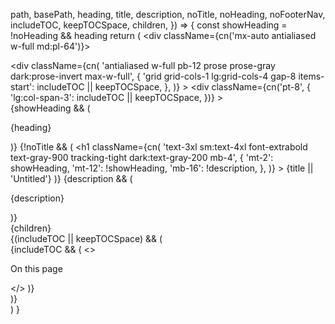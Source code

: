 
  path,
  basePath,
  heading,
  title,
  description,
  noTitle,
  noHeading,
  noFooterNav,
  includeTOC,
  keepTOCSpace,
  children,
}) => {
  const showHeading = !noHeading && heading
  return (
    <div className={cn('mx-auto antialiased w-full md:pl-64')}>
      <div className="max-w-full px-8">
        <div className="max-w-screen-xl mx-auto">
          <div
            className={cn(
              'antialiased w-full pb-12 prose prose-gray dark:prose-invert max-w-full',
              {
                'grid grid-cols-1 lg:grid-cols-4 gap-8 items-start': includeTOC || keepTOCSpace,
              },
            )}
          >
            <div
              className={cn('pt-8', {
                'lg:col-span-3': includeTOC || keepTOCSpace,
              })}
            >
              <main>
                {showHeading && (
                  <p className="not-prose text-sm font-semibold text-primary-600 mb-0">{heading}</p>
                )}
                {!noTitle && (
                  <h1
                    className={cn(
                      'text-3xl sm:text-4xl font-extrabold text-gray-900 tracking-tight dark:text-gray-200 mb-4',
                      {
                        'mt-2': showHeading,
                        'mt-12': !showHeading,
                        'mb-16': !description,
                      },
                    )}
                  >
                    {title || 'Untitled'}
                  </h1>
                )}
                {description && (
                  <p className="text-gray-500 dark:text-gray-400 text-lg mb-16 mt-0">
                    {description}
                  </p>
                )}
                <div className="relative w-full max-w-full underline-links">{children}</div>
              </main>
              <Footer path={path} basePath={basePath} includeNav={!noFooterNav} />
            </div>
            {(includeTOC || keepTOCSpace) && (
              <div className="sticky z-20 top-24 overflow-y-auto hidden lg:block pt-8">
                {includeTOC && (
                  <>
                    <p className="not-prose mb-2 text-sm font-semibold text-gray-900 dark:text-white/80">
                      On this page
                    </p>
                    <TOC offset={120} />
                  </>
                )}
              </div>
            )}
          </div>
        </div>
      </div>
    </div>
  )
}

<AppContainer includeTOC />